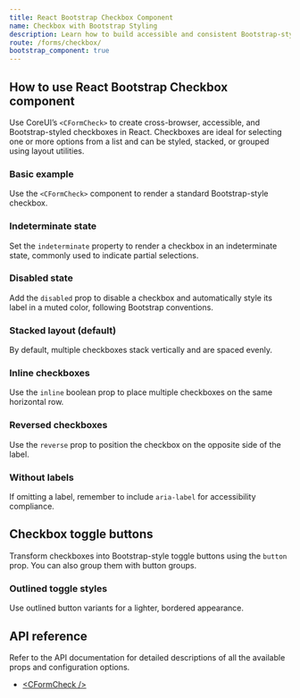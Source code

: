 ```yaml
---
title: React Bootstrap Checkbox Component
name: Checkbox with Bootstrap Styling
description: Learn how to build accessible and consistent Bootstrap-style checkboxes in React using CoreUI components.
route: /forms/checkbox/
bootstrap_component: true
---
```


## How to use React Bootstrap Checkbox component

Use CoreUI’s `<CFormCheck>` to create cross-browser, accessible, and Bootstrap-styled checkboxes in React. Checkboxes are ideal for selecting one or more options from a list and can be styled, stacked, or grouped using layout utilities.

### Basic example

Use the `<CFormCheck>` component to render a standard Bootstrap-style checkbox.

<ExampleSnippet className="theme-bootstrap" component="CheckboxExample" componentName="React Bootstrap Checkbox" />

### Indeterminate state

Set the `indeterminate` property to render a checkbox in an indeterminate state, commonly used to indicate partial selections.

<ExampleSnippet className="theme-bootstrap" component="CheckboxIndeterminateExample" componentName="React Bootstrap Checkbox" />

### Disabled state

Add the `disabled` prop to disable a checkbox and automatically style its label in a muted color, following Bootstrap conventions.

<ExampleSnippet className="theme-bootstrap" component="CheckboxDisabledExample" componentName="React Bootstrap Checkbox" />

### Stacked layout (default)

By default, multiple checkboxes stack vertically and are spaced evenly.

<ExampleSnippet className="theme-bootstrap" component="CheckboxStackedExample" componentName="React Bootstrap Checkbox" />

### Inline checkboxes

Use the `inline` boolean prop to place multiple checkboxes on the same horizontal row.

<ExampleSnippet className="theme-bootstrap" component="CheckboxInlineExample" componentName="React Bootstrap Checkbox" />

### Reversed checkboxes

Use the `reverse` prop to position the checkbox on the opposite side of the label.

<ExampleSnippet className="theme-bootstrap" component="CheckboxReverseExample" componentName="React Bootstrap Checkbox" />

### Without labels

If omitting a label, remember to include `aria-label` for accessibility compliance.

<ExampleSnippet className="theme-bootstrap" component="CheckboxWithoutLabelsExample" componentName="React Bootstrap Checkbox" />

## Checkbox toggle buttons

Transform checkboxes into Bootstrap-style toggle buttons using the `button` prop. You can also group them with button groups.

<ExampleSnippet className="theme-bootstrap" component="CheckboxToggleButtonsExample" componentName="React Bootstrap Checkbox" />

### Outlined toggle styles

Use outlined button variants for a lighter, bordered appearance.

<ExampleSnippet className="theme-bootstrap" component="CheckboxToggleButtonsOutlinedStylesExample" componentName="React Bootstrap Checkbox" />

## API reference

Refer to the API documentation for detailed descriptions of all the available props and configuration options.

- [&lt;CFormCheck /&gt;](./api/#cformcheck)
